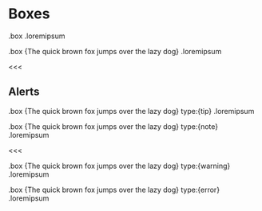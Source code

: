 # Boxes

.box
	.loremipsum

.box {The quick brown fox jumps over the lazy dog}
	.loremipsum
	
<<<

## Alerts

.box {The quick brown fox jumps over the lazy dog} type:{tip}
	.loremipsum

.box {The quick brown fox jumps over the lazy dog} type:{note}
	.loremipsum

<<<

.box {The quick brown fox jumps over the lazy dog} type:{warning}
	.loremipsum

.box {The quick brown fox jumps over the lazy dog} type:{error}
	.loremipsum
